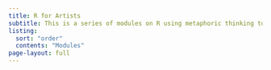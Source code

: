 ```yaml
---
title: R for Artists
subtitle: This is a series of modules on R using metaphoric thinking to motivate data and graphs
listing:
  sort: "order"
  contents: "Modules"
page-layout: full
---
```


